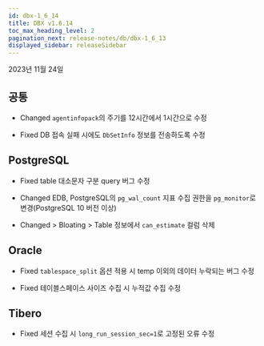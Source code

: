 ```yaml
---
id: dbx-1_6_14
title: DBX v1.6.14
toc_max_heading_level: 2
pagination_next: release-notes/db/dbx-1_6_13
displayed_sidebar: releaseSidebar
---
```


2023년 11월 24일

## 공통

- <Status>Changed</Status> <code>agentinfopack</code>의 주기를 12시간에서 1시간으로 수정

- <Status>Fixed</Status> DB 접속 실패 시에도 <code>DbSetInfo</code> 정보를 전송하도록 수정

## PostgreSQL

- <Status>Fixed</Status> table 대소문자 구분 query 버그 수정

- <Status>Changed</Status> EDB, PostgreSQL의 <code>pg_wal_count</code> 지표 수집 권한을 <code>pg_monitor</code>로 변경(PostgreSQL 10 버전 이상)

- <Status>Changed</Status> <Cmdname sid="dbObjectInfo" className="uitext" /> &gt; <span class="uitext">Bloating</span> &gt; <span class="uitext">Table</span> 정보에서 <code>can_estimate</code> 컬럼 삭제

## Oracle

- <Status>Fixed</Status> <code>tablespace_split</code> 옵션 적용 시 temp 이외의 데이터 누락되는 버그 수정

- <Status>Fixed</Status> 테이블스페이스 사이즈 수집 시 누적값 수집 수정

## Tibero

- <Status>Fixed</Status> 세션 수집 시 <code>long_run_session_sec=1</code>로 고정된 오류 수정